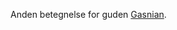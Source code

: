 {{title:Visdommens Herre}}
{{author:Laura Holmegaard}}
{{timestamp:2009-09-19T19:37:41Z}}
{{copyright:Visdommens Herre}}
Anden betegnelse for guden [[Gasnian]].